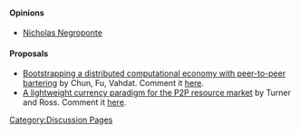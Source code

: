 [[Category:Discussion Pages]]

==== Opinions ====

* [http://www.informationweek.com/news/global-cio/showArticle.jhtml?articleID=49901099 Nicholas Negroponte]

==== Proposals ====

* [http://www.theether.org/papers/econp2p03.pdf Bootstrapping a distributed computational economy with peer-to-peer bartering] by Chun, Fu, Vahdat. Comment it [[ChunFuVahdat|here]].
* [http://csci.csusb.edu/turner/pubs/CurrencyPaperFeb.pdf A lightweight currency paradigm for the P2P resource market] by Turner and Ross. Comment it [[TurnerRoss|here]].